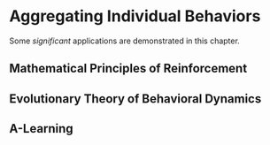 # Aggregating Individual Behaviors

Some _significant_ applications are demonstrated in this chapter.

## Mathematical Principles of Reinforcement

## Evolutionary Theory of Behavioral Dynamics

## A-Learning
